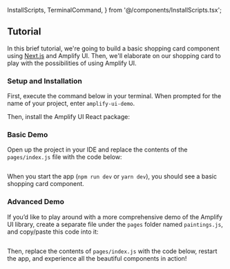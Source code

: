   InstallScripts,
  TerminalCommand,
} from '@/components/InstallScripts.tsx';

## Tutorial

In this brief tutorial, we're going to build a basic shopping card component using [Next.js](https://nextjs.org/docs/getting-started) and Amplify UI. Then, we'll elaborate on our shopping card to play with the possibilities of using Amplify UI.

### Setup and Installation

First, execute the command below in your terminal. When prompted for the name of your project, enter `amplify-ui-demo`.

<Tabs>
  <TabItem title="npm">
    <TerminalCommand command="npx create-next-app@latest && cd amplify-ui-demo" />
  </TabItem>
  <TabItem title="yarn">
    <TerminalCommand command="yarn create next-app && cd amplify-ui-demo" />
  </TabItem>
</Tabs>

Then, install the Amplify UI React package:

<InstallScripts framework="react" />

### Basic Demo

Open up the project in your IDE and replace the contents of the `pages/index.js` file with the code below:

<Example>
  <ExampleCode>
  
```tsx file=./examples/BasicExampleCode.tsx

````

  </ExampleCode>
  <BasicShoppingCard />
</Example>

When you start the app (`npm run dev` or `yarn dev`), you should see a basic shopping card component.

### Advanced Demo

If you’d like to play around with a more comprehensive demo of the Amplify UI library, create a separate file under the `pages` folder named `paintings.js`, and copy/paste this code into it:

  <ExampleCode>

```tsx file=./examples/paintings.ts

````

  </ExampleCode>

Then, replace the contents of `pages/index.js` with the code below, restart the app, and experience all the beautiful components in action!

<Example>
  <ExampleCode>

```tsx file=./examples/AdvancedExampleCode.tsx

```

  </ExampleCode>
  <AdvancedShoppingCard />
</Example>
